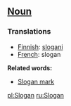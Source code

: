 ==[[Noun]]==

===Translations===

*[[Finnish]]: [[slogani]]
*[[French]]: slogan

'''Related words:'''
*[[Slogan mark]]

[[pl:Slogan]]
[[ru:Slogan]]